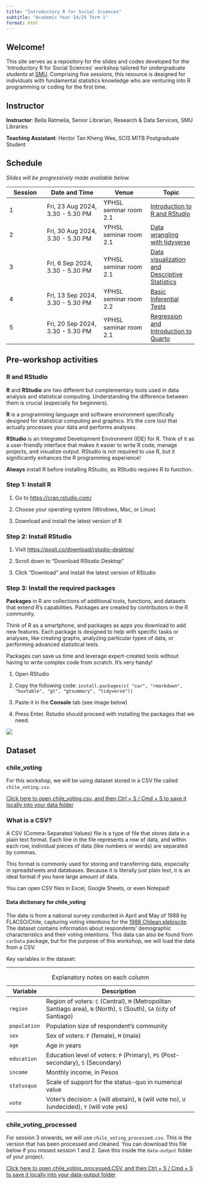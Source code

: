 ```yaml
---
title: "Introductory R for Social Sciences"
subtitle: "Academic Year 24/25 Term 1"
format: html
---
```


## Welcome!

This site serves as a repository for the slides and codes developed for the 'Introductory R for Social Sciences' workshop tailored for undergraduate students at [SMU](https://www.smu.edu.sg/). Comprising five sessions, this resource is designed for individuals with fundamental statistics knowledge who are venturing into R programming or coding for the first time.

## Instructor

**Instructor**: Bella Ratmelia, Senior Librarian, Research & Data Services, SMU Libraries

**Teaching Assistant**: Hector Tan Kheng Wee, SCIS MITB Postgraduate Student

## Schedule

*Slides will be progressively made available below.*

::: table-schedule
| Session | Date and Time                    | Venue                  | Topic                                              |
|---------------|-----------------|---------------|---------------------------|
| 1       | Fri, 23 Aug 2024, 3.30 - 5.30 PM | YPHSL seminar room 2.1 | [Introduction to R and RStudio](01-intro.html)     |
| 2       | Fri, 30 Aug 2024, 3.30 - 5.30 PM | YPHSL seminar room 2.1 | [Data wrangling with tidyverse](02-tidyverse.html) |
| 3       | Fri, 6 Sep 2024, 3.30 - 5.30 PM  | YPHSL seminar room 2.1 | [Data visualization and Descriptive Statistics](03-visualization.html)      |
| 4       | Fri, 13 Sep 2024, 3.30 - 5.30 PM | YPHSL seminar room 2.2 | [Basic Inferential Tests](04-stats.html)                            |
| 5       | Fri, 20 Sep 2024, 3.30 - 5.30 PM | YPHSL seminar room 2.1 | [Regression and Introduction to Quarto](05-stats-quarto.html)              |
:::

```{=html5}
<style type="text/css">
    .table-schedule {width: 100%;}
    .table-schedule th:nth-child(1), .table-schedule td:nth-child(1) { width: 8%; }
    .table-schedule th:nth-child(2), .table-schedule td:nth-child(2) { width: 30%; }
    .table-schedule th:nth-child(3), .table-schedule td:nth-child(3) { width: 25%; }
    .table-schedule th:nth-child(4), .table-schedule td:nth-child(4) { width: 35%; }
</style>
```
## Pre-workshop activities

### R and RStudio

**R** and **RStudio** are two different but complementary tools used in data analysis and statistical computing. Understanding the difference between them is crucial (especially for beginners).

**R** is a programming language and software environment specifically designed for statistical computing and graphics. It's the core tool that actually processes your data and performs analyses.

**RStudio** is an Integrated Development Environment (IDE) for R. Think of it as a user-friendly interface that makes it easier to write R code, manage projects, and visualize output. RStudio is not required to use R, but it significantly enhances the R programming experience!

::: callout-important
**Always** install R before installing RStudio, as RStudio requires R to function.
:::

### Step 1: Install R

1.  Go to <https://cran.rstudio.com/>

2.  Choose your operating system (Windows, Mac, or Linux)

3.  Download and install the latest version of R

### Step 2: Install RStudio

1.  Visit <https://posit.co/download/rstudio-desktop/>

2.  Scroll down to "Download RStudio Desktop"

3.  Click "Download" and install the latest version of RStudio

### Step 3: Install the required packages

::: callout-note
**Packages** in R are collections of additional tools, functions, and datasets that extend R's capabilities. Packages are created by contributors in the R community.

Think of R as a smartphone, and packages as apps you download to add new features. Each package is designed to help with specific tasks or analyses, like creating graphs, analyzing particular types of data, or performing advanced statistical tests.

Packages can save us time and leverage expert-created tools without having to write complex code from scratch. It's very handy!
:::

1.  Open RStudio

2.  Copy the following code: `install.packages(c( "car", "rmarkdown", "huxtable", "gt", "gtsummary", "tidyverse"))`

3.  Paste it in the **Console** tab (see image below)

4.  Press Enter. Rstudio should proceed with installing the packages that we need.

![](images/install-packages.jpg)

## Dataset

### chile_voting
For this workshop, we will be using dataset stored in a CSV file called `chile_voting.csv`.

```{=html}
<a href="https://raw.githubusercontent.com/bellaratmelia/introductory-r-socsci/main/data/chile_voting.csv" type="button" class="btn btn-success">Click here to open chile_voting.csv, and then Ctrl + S / Cmd + S to save it locally into your data folder</a>
```

::: {.callout-note appearance="simple"}
### What is a CSV?

A CSV (Comma-Separated Values) file is a type of file that stores data in a plain text format. Each line in the file represents a row of data, and within each row, individual pieces of data (like numbers or words) are separated by commas.

This format is commonly used for storing and transferring data, especially in spreadsheets and databases. Because it is literally just plain text, it is an ideal format if you have large amount of data.

You can open CSV files in Excel, Google Sheets, or even Notepad!
:::

#### Data dictionary for chile_voting
The data is from a national survey conducted in April and May of 1988 by FLACSO/Chile, capturing voting intentions for the [1988 Chilean plebiscite](https://en.wikipedia.org/wiki/1988_Chilean_presidential_referendum). The dataset contains information about respondents' demographic characteristics and their voting intentions. This data can also be found from `carData` package, but for the purpose of this workshop, we will load the data from a CSV.

Key variables in the dataset:

------------------------------------------------------------------------

| Variable     | Description                                                                                                          |
|--------------|----------------------------------------------------------|
| `region`     | Region of voters: `C` (Central), `M` (Metropolitan Santiago area), `N` (North), `S` (South), `SA` (city of Santiago) |
| `population` | Population size of respondent's community                                                                            |
| `sex`        | Sex of voters: `F` (female), `M` (male)                                                                              |
| `age`        | Age in years                                                                                                         |
| `education`  | Education level of voters: `P` (Primary), `PS` (Post-secondary), `S` (Secondary)                                     |
| `income`     | Monthly income, in Pesos                                                                                             |
| `statusquo`  | Scale of support for the status-quo in numerical value                                                               |
| `vote`       | Voter's decision: `A` (will abstain), `N` (will vote no), `U` (undecided), `Y` (will vote yes)                       |

: Explanatory notes on each column

### chile_voting_processed
For session 3 onwards, we will use `chile_voting_processed.csv`. This is the version that has been processed and cleaned. You can download this file below if you missed session 1 and 2. Save this inside the `data-output` folder of your project. 

```{=html}
<a href="https://raw.githubusercontent.com/bellaratmelia/introductory-r-socsci/main/data-output/chile_voting_processed.csv" type="button" class="btn btn-info">Click here to open chile_voting_processed.CSV, and then Ctrl + S / Cmd + S to save it locally into your data-output folder</a>
```
